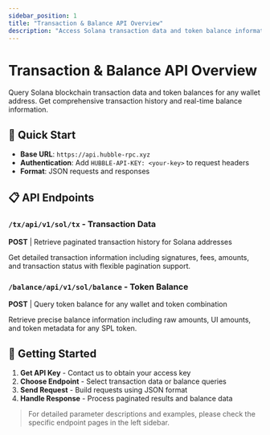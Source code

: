 ```yaml
---
sidebar_position: 1
title: "Transaction & Balance API Overview"
description: "Access Solana transaction data and token balance information"
---
```



# Transaction & Balance API Overview

Query Solana blockchain transaction data and token balances for any wallet address. Get comprehensive transaction history and real-time balance information.

## 🚀 Quick Start

- **Base URL**: `https://api.hubble-rpc.xyz`
- **Authentication**: Add `HUBBLE-API-KEY: <your-key>` to request headers
- **Format**: JSON requests and responses

## 📋 API Endpoints

### `/tx/api/v1/sol/tx` - Transaction Data
**POST** | Retrieve paginated transaction history for Solana addresses

Get detailed transaction information including signatures, fees, amounts, and transaction status with flexible pagination support.

### `/balance/api/v1/sol/balance` - Token Balance
**POST** | Query token balance for any wallet and token combination

Retrieve precise balance information including raw amounts, UI amounts, and token metadata for any SPL token.

## 🎯 Getting Started

1. **Get API Key** - Contact us to obtain your access key
2. **Choose Endpoint** - Select transaction data or balance queries
3. **Send Request** - Build requests using JSON format
4. **Handle Response** - Process paginated results and balance data

> For detailed parameter descriptions and examples, please check the specific endpoint pages in the left sidebar.
